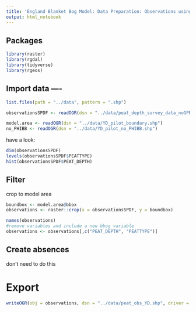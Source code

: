 ```yaml
---
title: 'England Blanket Bog Model: Data Preparation: Observations using peat depth data'
output: html_notebook
---
```



## Packages 
```r
library(raster)
library(rgdal)
library(tidyverse)
library(rgeos)
```


## Import data ----
```r
list.files(path = "../data", pattern = ".shp")

observationsSPDF <- readOGR(dsn = "../data/peat_depth_survey_data_noGPR.shp", verbose = TRUE)

model.area <- readOGR(dsn = "../data/YD_pilot_boundary.shp")
no_PHIBB <- readOGR(dsn = "../data/YD_pilot_no_PHIBB.shp")
```

have a look: 
```r
dim(observationsSPDF)
levels(observationsSPDF$PEATTYPE)
hist(observationsSPDF$PEAT_DEPTH)

```



## Filter

crop to model area

```r
boundbox <- model.area@bbox
observations <- raster::crop(x = observationsSPDF, y = boundbox)

names(observations)
#remove variables and include a new bbog variable
observations <- observations[,c("PEAT_DEPTH", "PEATTYPE")]
```


## Create absences

don't need to do this



# Export

```r
writeOGR(obj = observations, dsn = "../data/peat_obs_YD.shp", driver = "ESRI Shapefile", verbose = FALSE, layer = "observations")
```


